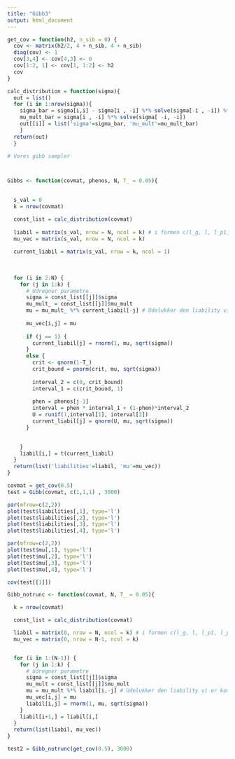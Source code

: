 ```yaml
---
title: "Gibb3"
output: html_document
---
```


```r
get_cov = function(h2, n_sib = 0) {
  cov <- matrix(h2/2, 4 + n_sib, 4 + n_sib)
  diag(cov) <- 1
  cov[3,4] <- cov[4,3] <- 0
  cov[1:2, 1] <- cov[1, 1:2] <- h2
  cov
}
```


```r
calc_distribution = function(sigma){
  out = list()
  for (i in 1:nrow(sigma)){
    sigma_bar = sigma[i,i] - sigma[i , -i] %*% solve(sigma[-i , -i]) %*% sigma[-i , i]
    mu_mult_bar = sigma[i , -i] %*% solve(sigma[ -i, -i])
    out[[i]] = list('sigma'=sigma_bar, 'mu_mult'=mu_mult_bar)
    }
  return(out)
  }
```




```r
# Vores gibb sampler



Gibbs <- function(covmat, phenos, N, T_ = 0.05){
  

  s_val = 0
  k = nrow(covmat)

  const_list = calc_distribution(covmat)
  
  liabil = matrix(s_val, nrow = N, ncol = k) # i formen c(l_g, l, l_p1, l_p2)
  mu_vec = matrix(s_val, nrow = N, ncol = k)
  
  current_liabil = matrix(s_val, nrow = k, ncol = 1)
  
  
  
  for (i in 2:N) {
    for (j in 1:k) {
      # Udregner parametre
      sigma = const_list[[j]]$sigma
      mu_mult_ = const_list[[j]]$mu_mult
      mu = mu_mult_ %*% current_liabil[-j] # Udelukker den liability vi er kommet til
    
      mu_vec[i,j] = mu
      
      if (j == 1) {
        current_liabil[j] = rnorm(1, mu, sqrt(sigma))
      }
      else {
        crit <- qnorm(1-T_)
        crit_bound = pnorm(crit, mu, sqrt(sigma))
        
        interval_2 = c(0, crit_bound)
        interval_1 = c(crit_bound, 1)
        
        phen = phenos[j-1]
        interval = phen * interval_1 + (1-phen)*interval_2
        U = runif(1,interval[1], interval[2])
        current_liabil[j] = qnorm(U, mu, sqrt(sigma))
      }
      

    }
    liabil[i,] = t(current_liabil)
  }
  return(list('liabilities'=liabil, 'mu'=mu_vec))
}
```


```r
covmat = get_cov(0.5)
test = Gibb(covmat, c(1,1,1) , 3000)
```


```r
par(mfrow=c(2,2))
plot(test$liabilities[,1], type='l')
plot(test$liabilities[,2], type='l')
plot(test$liabilities[,3], type='l')
plot(test$liabilities[,4], type='l')
```


```r
par(mfrow=c(2,2))
plot(test$mu[,1], type='l')
plot(test$mu[,2], type='l')
plot(test$mu[,3], type='l')
plot(test$mu[,4], type='l')
```



```r
cov(test[[1]])
```


```r
Gibb_notrunc <- function(covmat, N, T_ = 0.05){

  k = nrow(covmat)

  const_list = calc_distribution(covmat)

  liabil = matrix(0, nrow = N, ncol = k) # i formen c(l_g, l, l_p1, l_p2)
  mu_vec = matrix(0, nrow = N-1, ncol = k)


  for (i in 1:(N-1)) {
    for (j in 1:k) {
      # Udregner parametre
      sigma = const_list[[j]]$sigma
      mu_mult = const_list[[j]]$mu_mult
      mu = mu_mult %*% liabil[i,-j] # Udelukker den liability vi er kommet til
      mu_vec[i,j] = mu
      liabil[i,j] = rnorm(1, mu, sqrt(sigma))
    }
    liabil[i+1,] = liabil[i,]
  }
  return(list(liabil, mu_vec))
}
```

```r
test2 = Gibb_notrunc(get_cov(0.5), 3000)
```


